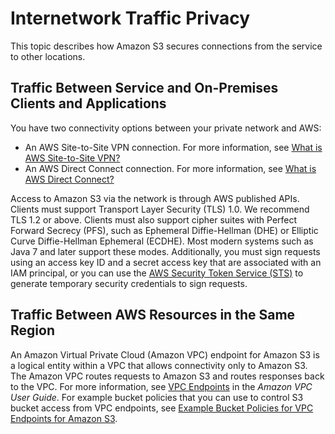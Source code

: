 # Internetwork Traffic Privacy<a name="inter-network-traffic-privacy"></a>

This topic describes how Amazon S3 secures connections from the service to other locations\.

## Traffic Between Service and On\-Premises Clients and Applications<a name="inter-network-traffic-privacy-on-prem"></a>

You have two connectivity options between your private network and AWS: 
+ An AWS Site\-to\-Site VPN connection\. For more information, see [What is AWS Site\-to\-Site VPN?](https://docs.aws.amazon.com/vpn/latest/s2svpn/VPC_VPN.html)
+ An AWS Direct Connect connection\. For more information, see [What is AWS Direct Connect?](https://docs.aws.amazon.com/directconnect/latest/UserGuide/Welcome.html)

Access to Amazon S3 via the network is through AWS published APIs\. Clients must support Transport Layer Security \(TLS\) 1\.0\. We recommend TLS 1\.2 or above\. Clients must also support cipher suites with Perfect Forward Secrecy \(PFS\), such as Ephemeral Diffie\-Hellman \(DHE\) or Elliptic Curve Diffie\-Hellman Ephemeral \(ECDHE\)\. Most modern systems such as Java 7 and later support these modes\. Additionally, you must sign requests using an access key ID and a secret access key that are associated with an IAM principal, or you can use the [AWS Security Token Service \(STS\)](https://docs.aws.amazon.com/STS/latest/APIReference/Welcome.html) to generate temporary security credentials to sign requests\.

## Traffic Between AWS Resources in the Same Region<a name="inter-network-traffic-privacy-within-region"></a>

An Amazon Virtual Private Cloud \(Amazon VPC\) endpoint for Amazon S3 is a logical entity within a VPC that allows connectivity only to Amazon S3\. The Amazon VPC routes requests to Amazon S3 and routes responses back to the VPC\. For more information, see [VPC Endpoints](https://docs.aws.amazon.com/vpc/latest/userguide/vpc-endpoints.html) in the *Amazon VPC User Guide*\. For example bucket policies that you can use to control S3 bucket access from VPC endpoints, see [Example Bucket Policies for VPC Endpoints for Amazon S3](example-bucket-policies-vpc-endpoint.md)\. 